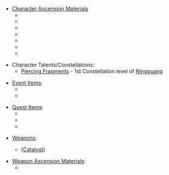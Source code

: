 {{Disambiguation}}
* [[Character Ascension Materials]]
** {{item|Agnidus Agate Fragment}}
** {{item|Brilliant Diamond Fragment}}
** {{item|Prithiva Topaz Fragment}}
** {{item|Shivada Jade Fragment}}
** {{item|Vajrada Amethyst Fragment}}
** {{item|Varunada Lazurite Fragment}}
** {{item|Vayuda Turquoise Fragment}}

* Character Talents/Constellations:
** [[Piercing Fragments]] - 1st Constellation level of [[Ningguang]]

* [[Event Items]]:
** {{item|Fractured Fruit Fragment}}
** {{item|Rime-Worn Fragment}}

* [[:Category:Quest Items|Quest Items]]:
** {{item|Collected Fragment}}
** {{item|Monolith Fragment}}
** {{item|Smaragdus Nephrite Fragment}}

* [[Weapons]]:
** {{item|Sacrificial Fragments|type=weapon}} ([[Catalysts|Catalyst]])

* [[Weapon Ascension Materials]]:
** {{item|Fragment of Decarabian's Epic}}
